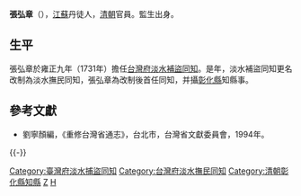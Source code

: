 '''張弘章'''（{{bd|？||？||}}），[[江蘇|江蘇]]丹徒人，[[清朝|清朝]]官員。監生出身。

== 生平 ==
張弘章於雍正九年（1731年）擔任[[台灣府淡水補盜同知|台灣府淡水補盜同知]]。是年，淡水補盜同知更名改制為淡水撫民同知，張弘章為改制後首任同知，并攝[[彰化縣|彰化縣]]知縣事。

==參考文獻==
*劉寧顏編，《重修台灣省通志》，台北市，台灣省文獻委員會，1994年。

{{-}}
{{start box}}
{{s-off}}
{{Succession box|[[劉裕_(清)|劉裕]]|-（更名改制）|[[台灣府淡水補盜同知|台灣府淡水補盜同知]]|<small>雍正九年（1731年）上任</small>}}
{{Succession box|-（更名改制）|[[尹士俍|尹士俍]]|[[台灣府淡水撫民同知|台灣府淡水撫民同知]]|<small>雍正九年（1731年）上任</small>}}
{{Succession box|[[路以周|路以周]]|[[陳同善|陳同善]]|[[台灣府|台灣府]][[彰化縣|彰化縣]][[知縣|知縣]]|<small>雍正九年（1731年）攝</small>}}
{{end box}}

[[Category:臺灣府淡水捕盜同知|Category:臺灣府淡水捕盜同知]]
[[Category:台灣府淡水撫民同知|Category:台灣府淡水撫民同知]]
[[Category:清朝彰化縣知縣|Category:清朝彰化縣知縣]]
[[Category:丹徒人|Z]]
[[Category:張姓|H]]